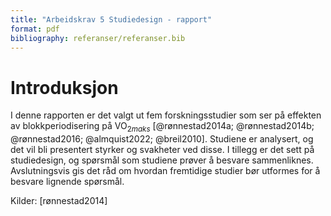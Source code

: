 ```yaml
---
title: "Arbeidskrav 5 Studiedesign - rapport"
format: pdf
bibliography: referanser/referanser.bib
---
```


# Introduksjon

I denne rapporten er det valgt ut fem forskningsstudier som ser på effekten av blokkperiodisering på VO$_{2maks}$ [@rønnestad2014a; @rønnestad2014b; @rønnestad2016; @almquist2022; @breil2010]. Studiene er analysert, og det vil bli presentert styrker og svakheter ved disse. I tillegg er det sett på studiedesign, og spørsmål som studiene prøver å besvare sammenliknes. Avslutningsvis gis det råd om hvordan fremtidige studier bør utformes for å besvare lignende spørsmål.



Kilder: \[rønnestad2014\]
